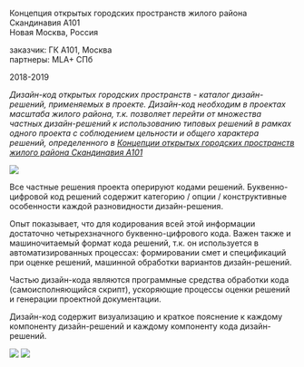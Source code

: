 
<Title>ДИЗАЙН-КОД ОТКРЫТЫХ ГОРОДСКИХ ПРОСТРАНСТВ</Title>


Концепция открытых городских пространств жилого района Скандинавия А101<br/>
Новая Москва, Россия

заказчик: ГК А101, Москва<br/>
партнеры: MLA+ СПб

2018-2019

_Дизайн-код открытых городских пространств - каталог дизайн-решений, применяемых в проекте. Дизайн-код необходим в проектах масштаба жилого района, т.к. позволяет перейти от множества частных дизайн-решений к использованию типовых решений в рамках одного проекта с соблюдением цельности и общего характера решений, определенного в [Концепции открытых городских пространств жилого района Скандинавия А101](/scnd-gb)_

<Image src='https://s.tmshv.com/unit4/dc_scnd-02.jpg'/>

Все частные решения проекта оперируют кодами решений. Буквенно-цифровой код решений содержит категорию / опции / конструктивные особенности каждой разновидности дизайн-решения.

Опыт показывает, что для кодирования всей этой информации достаточно четырехзначного буквенно-цифрового кода. Важен также и машиночитаемый формат кода решений, т.к. он используется в автоматизированных процессах: формировании смет и спецификаций при оценке решений, машинной обработки вариантов дизайн-решений.

Частью дизайн-кода являются программные средства обработки кода (самоисполняющийся скрипт), ускоряющие процессы оценки решений и генерации проектной документации.

Дизайн-код содержит визуализацию и краткое пояснение к каждому компоненту дизайн-решений и каждому компоненту кода дизайн-решений.

<Image src='https://s.tmshv.com/unit4/dc_scnd-03.jpg'/>
<Image src='https://s.tmshv.com/unit4/dc_scnd-04.jpg'/>
